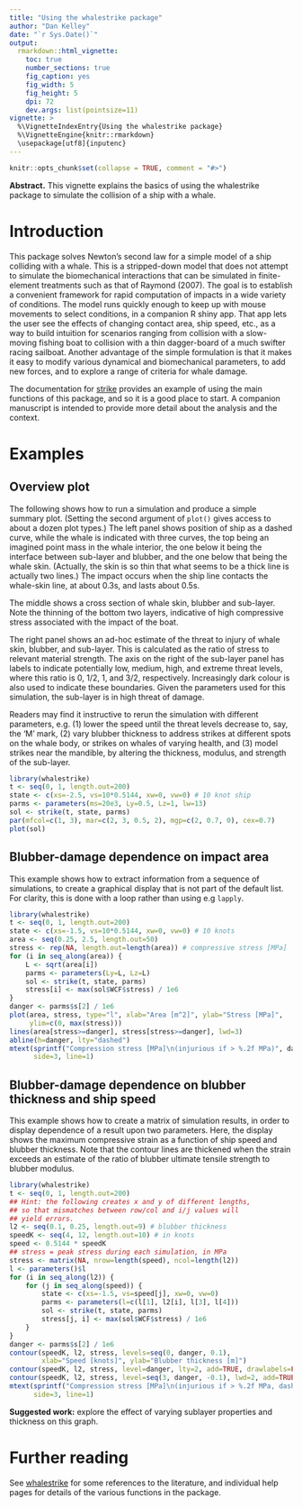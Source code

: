 ```yaml
---
title: "Using the whalestrike package"
author: "Dan Kelley"
date: "`r Sys.Date()`"
output:
  rmarkdown::html_vignette:
    toc: true
    number_sections: true
    fig_caption: yes
    fig_width: 5
    fig_height: 5
    dpi: 72
    dev.args: list(pointsize=11)
vignette: >
  %\VignetteIndexEntry{Using the whalestrike package}
  %\VignetteEngine{knitr::rmarkdown}
  \usepackage[utf8]{inputenc}
---
```


<!-- HOW TO BUILD THE VIGNETTE. -->
<!-- 1. edit this file in vignettes/whalestrike.Rmd -->
<!-- 2. run devtools::build_vignettes() -->
<!-- 3. build the package -->


```r
knitr::opts_chunk$set(collapse = TRUE, comment = "#>")
```

**Abstract.** This vignette explains the basics of using the whalestrike
package to simulate the collision of a ship with a whale.

# Introduction

This package solves Newton's second law for a simple model of a ship colliding
with a whale. This is a stripped-down model that does not attempt to simulate
the biomechanical interactions that can be simulated in finite-element
treatments such as that of Raymond (2007).  The goal is to establish a
convenient framework for rapid computation of impacts in a wide variety of
conditions. The model runs quickly enough to keep up with mouse movements to
select conditions, in a companion R shiny app. That app lets the user see the
effects of changing contact area, ship speed, etc., as a way to build intuition
for scenarios ranging from collision with a slow-moving fishing boat to
collision with a thin dagger-board of a much swifter racing sailboat. Another
advantage of the simple formulation is that it makes it easy to modify various
dynamical and biomechanical parameters, to add new forces, and to explore a
range of criteria for whale damage.

The documentation for [strike](../help/strike) provides an example of using the
main functions of this package, and so it is a good place to start. A companion
manuscript is intended to provide more detail about the analysis and the
context.

# Examples

## Overview plot

The following shows how to run a simulation and produce a simple summary plot.
(Setting the second argument of `plot()` gives access to about a dozen plot
types.) The left panel shows position of ship as a dashed curve, while the
whale is indicated with three curves, the top being an imagined point mass in
the whale interior, the one below it being the interface between sub-layer and
blubber, and the one below that being the whale skin. (Actually, the skin is so
thin that what seems to be a thick line is actually two lines.) The impact
occurs when the ship line contacts the whale-skin line, at about 0.3s, and
lasts about 0.5s.

The middle shows a cross section of whale skin, blubber and sub-layer. Note the
thinning of the bottom two layers, indicative of high compressive stress
associated with the impact of the boat.

The right panel shows an ad-hoc estimate of the threat to injury of whale skin,
blubber, and sub-layer.  This is calculated as the ratio of stress to relevant
material strength.  The axis on the right of the sub-layer panel has labels to
indicate potentially low, medium, high, and extreme threat levels, where this
ratio is 0, 1/2, 1, and 3/2, respectively.  Increasingly dark colour is also
used to indicate these boundaries. Given the parameters used for this
simulation, the sub-layer is in high threat of damage.

Readers may find it instructive to rerun the simulation with different
parameters, e.g. (1) lower the speed until the threat levels decrease
to, say, the 'M' mark, (2) vary blubber thickness to address strikes at
different spots on the whale body, or strikes on whales of varying health, and
(3) model strikes near the mandible, by altering the thickness, modulus, and
strength of the sub-layer.

```r
library(whalestrike)
t <- seq(0, 1, length.out=200)
state <- c(xs=-2.5, vs=10*0.5144, xw=0, vw=0) # 10 knot ship
parms <- parameters(ms=20e3, Ly=0.5, Lz=1, lw=13)
sol <- strike(t, state, parms)
par(mfcol=c(1, 3), mar=c(2, 3, 0.5, 2), mgp=c(2, 0.7, 0), cex=0.7)
plot(sol)
```

## Blubber-damage dependence on impact area

This example shows how to extract information from a sequence of simulations,
to create a graphical display that is not part of the default list. For
clarity, this is done with a loop rather than using e.g `lapply`.
```r
library(whalestrike)
t <- seq(0, 1, length.out=200)
state <- c(xs=-1.5, vs=10*0.5144, xw=0, vw=0) # 10 knots
area <- seq(0.25, 2.5, length.out=50)
stress <- rep(NA, length.out=length(area)) # compressive stress [MPa]
for (i in seq_along(area)) {
    L <- sqrt(area[i])
    parms <- parameters(Ly=L, Lz=L)
    sol <- strike(t, state, parms)
    stress[i] <- max(sol$WCF$stress) / 1e6
}
danger <- parms$s[2] / 1e6
plot(area, stress, type="l", xlab="Area [m^2]", ylab="Stress [MPa]",
     ylim=c(0, max(stress)))
lines(area[stress>=danger], stress[stress>=danger], lwd=3)
abline(h=danger, lty="dashed")
mtext(sprintf("Compression stress [MPa]\n(injurious if > %.2f MPa)", danger),
      side=3, line=1)
```

## Blubber-damage dependence on blubber thickness and ship speed

This example shows how to create a matrix of simulation results, in order to
display dependence of a result upon two parameters. Here, the display shows the
maximum compressive strain as a function of ship speed and blubber thickness.
Note that the contour lines are thickened when the strain exceeds an estimate
of the ratio of blubber ultimate tensile strength to blubber modulus.

```r
library(whalestrike)
t <- seq(0, 1, length.out=200)
## Hint: the following creates x and y of different lengths,
## so that mismatches between row/col and i/j values will
## yield errors.
l2 <- seq(0.1, 0.25, length.out=9) # blubber thickness
speedK <- seq(4, 12, length.out=10) # in knots
speed <- 0.5144 * speedK
## stress = peak stress during each simulation, in MPa
stress <- matrix(NA, nrow=length(speed), ncol=length(l2))
l <- parameters()$l
for (i in seq_along(l2)) {
    for (j in seq_along(speed)) {
        state <- c(xs=-1.5, vs=speed[j], xw=0, vw=0)
        parms <- parameters(l=c(l[1], l2[i], l[3], l[4]))
        sol <- strike(t, state, parms)
        stress[j, i] <- max(sol$WCF$stress) / 1e6
    }
}
danger <- parms$s[2] / 1e6
contour(speedK, l2, stress, levels=seq(0, danger, 0.1),
        xlab="Speed [knots]", ylab="Blubber thickness [m]")
contour(speedK, l2, stress, level=danger, lty=2, add=TRUE, drawlabels=FALSE)
contour(speedK, l2, stress, level=seq(3, danger, -0.1), lwd=2, add=TRUE)
mtext(sprintf("Compression stress [MPa]\n(injurious if > %.2f MPa, dashed contour)", danger),
      side=3, line=1)
```

**Suggested work:** explore the effect of varying sublayer properties and
thickness on this graph.


# Further reading

See [whalestrike](../help/whalestrike) for some references to the literature, and
individual help pages for details of the various functions in the package.

